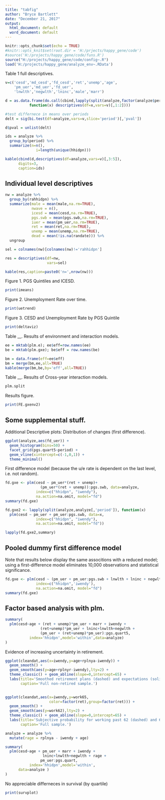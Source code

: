 ```yaml
---
title: "tabfig"
author: "Bryce Bartlett"
date: "December 21, 2017"
output:
  html_document: default
  word_document: default
---
```


```r
knitr::opts_chunk$set(echo = TRUE)
#knitr::opts_knit$set(root.dir = 'H:/prjects/happy_gene/code')
#source('H:/projects/happy_gene/code/funs.R')
source("H:/projects/happy_gene/code/config~.R")
load('H:/projects/happy_gene/analyze_env~.RData')

```

Table 1 full descriptives.

```r


v=c('cesd','md_cesd','fd_cesd','ret','unemp','age',
    'pm_uer','md_uer','fd_uer',
    'lnwlth','negwlth','lninc','male','marr')

d = as.data.frame(do.call(cbind,lapply(split(analyze,factor(analyze$period)),
           function(x) descriptives(df=x,vars=v)[,1:2])))

#test differnece in means over periods
delt = sig(bi.test(df=analyze,vars=v,slice='period')[,'pval'])

d$pval = unlist(delt)

ids = analyze %>% 
  group_by(period) %>% 
  summarize(n=n(),
              i=length(unique(hhidpn)))

kable(cbind(d,descriptives(df=analyze,vars=v)[,3:5]),
      digits=3,
      caption=ids)


```

## Individual level descriptives


```r

nw = analyze %>%
  group_by(rahhidpn) %>% 
  summarize(male = mean(male,na.rm=TRUE),
            nwave = n(),
            icesd = mean(cesd,na.rm=TRUE),
            pgs.swb = mean(pgs.swb,na.rm=TRUE),
            iuer = mean(pm_uer,na.rm=TRUE),
            ret = mean(ret,na.rm=TRUE),
            unemp = mean(unemp,na.rm=TRUE),
            dead = mean(!is.na(randate))) %>%
  ungroup

sel = colnames(nw)[colnames(nw)!='rahhidpn']

res = descriptives(df=nw,
                   vars=sel)

kable(res,caption=paste0('n=',nrow(nw)))

```

Figure 1. PGS Quintiles and ICESD.

```r
print(imeans)
```



Figure 2. Unemployment Rate over time.

```r
print(uetrend)

```


Figure 3. CESD and Unemployment Rate by PGS Quintile

```r
print(deltaviz)

```


Table __. Results of environment and interaction models.

```r

ee = mktab(plm.e); ee$eff=row.names(ee)
be = mktab(plm.gxe); be$eff = row.names(be)

bm = data.frame(eff=ee$eff)
bm = merge(bm,ee,all=TRUE)
kable(merge(bm,be,by='eff',all=TRUE))

```



Table __. Results of Cross-year interaction models.

```r

plm.split

```


Results figure.

```r

print(FE.gxenv2)

```


## Some supplemental stuff.

Additional Descriptive plots: Distribution of changes (first difference).



```r
ggplot(analyze,aes(fd_uer)) + 
  geom_histogram(bins=50) + 
  facet_grid(pgs.quart5~period) + 
  geom_vline(xintercept=c(-1,0,1)) + 
  theme_minimal()

```


First difference model (because the u/e rate is dependent on the last level, i.e. not random).

```r
fd.gxe <- plm(cesd ~ pm_uer*(ret + unemp)+
                (pm_uer*(ret + unemp)):pgs.swb, data=analyze, 
              index=c("hhidpn", "iwendy"), 
              na.action=na.omit, model="fd")
summary(fd.gxe)
```

```r
fd.gxe2 <- lapply(split(analyze,analyze[,'period']), function(x)
  plm(cesd ~ pm_uer + pm_uer:pgs.swb, data=x, 
              index=c("hhidpn", "iwendy"), 
              na.action=na.omit, model="fd"))

lapply(fd.gxe2,summary)


```

## Pooled dummy first difference model

Note that results below display the same associtions with a reduced model; using a first-difference model eliminates 10,000 observations and statistical significance.

```r
fd.gxe <- plm(cesd ~ (pm_uer + pm_uer:pgs.swb + lnwlth + lninc + negwlth + marr + unemp + ret)*period, data=analyze, 
              index=c("hhidpn",'iwendy'), 
              na.action=na.omit, model="fd")
summary(fd.gxe)
```



## Factor based analysis with plm.

```r


summary(
  plm(cesd~age + (ret + unemp)*pm_uer + marr + iwendy +
                (ret+unemp)*pm_uer + lninc+lnwlth+negwlth +
                (pm_uer + (ret+unemp)*pm_uer):pgs.quart5,
           index='hhidpn',model='within',data=analyze)
)
```



Evidence of increasing uncertainty in retirement.

```r

ggplot(cleandat,aes(x=iwendy,y=age+rplnya-iwendy)) +
  geom_smooth() +
  geom_smooth(aes(y=age+rplnyr-iwendy),lty=2) +
  theme_classic() + geom_abline(slope=0,intercept=65) +
  labs(title='Smoothed retirement plans (dashed) and expectations (solid).',
       caption='Full non-retired sample.')
  

```

```r
ggplot(cleandat,aes(x=iwendy,y=work65,
                    color=factor(ret),group=factor(ret))) +
  geom_smooth() +
  geom_smooth(aes(y=work62),lty=2) +
  theme_classic() + geom_abline(slope=0,intercept=65) +
  labs(title='Subjective probability for working past 62 (dashed) and 65.',
       caption='Full sample.')
```

```r

analyze = analyze %>% 
  mutate(rage = rplnya - iwendy + age)

summary(
  plm(cesd~age + pm_uer + marr + iwendy + 
                 lninc+lnwlth+negwlth + rage + 
                pm_uer:pgs.quart,
           index='hhidpn',model='within',
      data=analyze )
)

```

No appreciable differneces in survival (by quartile)

```r
print(survplot)
```

